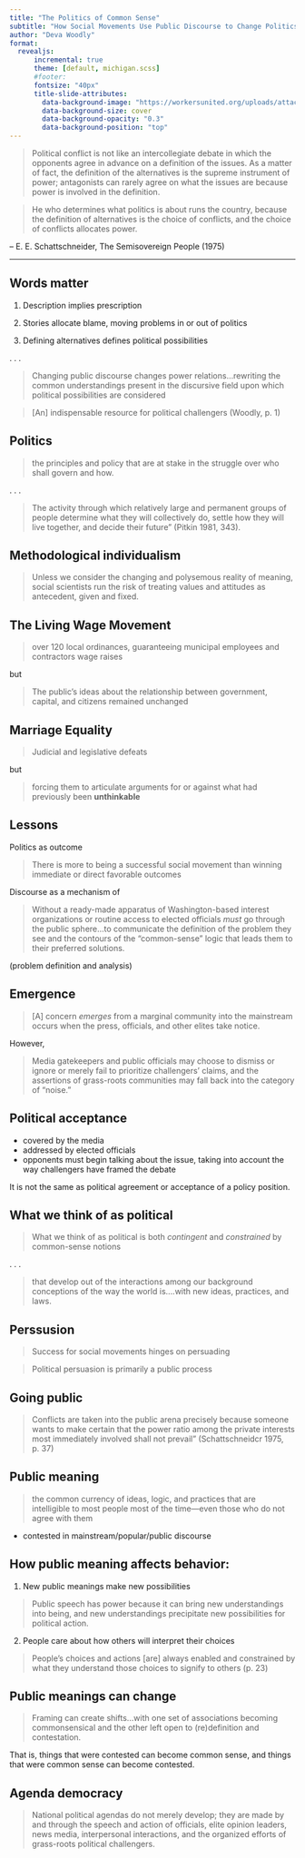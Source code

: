```yaml
---
title: "The Politics of Common Sense"
subtitle: "How Social Movements Use Public Discourse to Change Politics and Win Acceptance"
author: "Deva Woodly"
format: 
  revealjs:
      incremental: true  
      theme: [default, michigan.scss]
      #footer:  
      fontsize: "40px"
      title-slide-attributes:
        data-background-image: "https://workersunited.org/uploads/attachments/ckv89jtbt0058oldzbrd4mewk-fredsign.full.png"
        data-background-size: cover
        data-background-opacity: "0.3"
        data-background-position: "top"
---
```



> Political conflict is not like an intercollegiate debate in which the opponents agree in advance on a definition of the issues. As a matter of fact, the definition of the alternatives is the supreme instrument of power; antagonists can rarely agree on what the issues are because power is involved in the definition. 

> He who determines what politics is about runs the country, because the definition of alternatives is the choice of conflicts, and the choice of conflicts allocates power.

-- E. E. Schattschneider, The Semisovereign People (1975)

---

## Words matter

1) Description implies prescription 

2) Stories allocate blame, moving problems in or out of politics

3) Defining alternatives defines political possibilities

. . . 

> Changing public discourse changes power relations...rewriting the common understandings present in the discursive field upon which political possibilities are considered 

> [An] indispensable resource for political challengers (Woodly, p. 1)

## Politics 

> the principles and policy that are at stake in the struggle over who shall govern and how.

. . . 

> The activity through which relatively large and permanent groups of people determine what they will collectively do, settle how they will live together, and decide their future” (Pitkin 1981, 343).

## Methodological individualism

> Unless we consider the changing and polysemous reality of meaning, social scientists run the risk of treating values and attitudes as antecedent, given and fixed.

## The Living Wage Movement 

> over 120 local ordinances, guaranteeing municipal employees and contractors wage raises 

but

> The public's ideas about the relationship between government, capital, and citizens remained unchanged

## Marriage Equality 

> Judicial and legislative defeats

but

> forcing them to articulate arguments for or against what had previously been **unthinkable**


## Lessons 

Politics as outcome

> There is more to being a successful social movement than winning immediate or direct favorable outcomes 

Discourse as a mechanism of 

> Without a ready-made apparatus of Washington-based interest organizations or routine access to elected officials *must* go through the public sphere...to communicate the definition of the problem they see and the contours of the "common-sense" logic that leads them to their preferred solutions.

(problem definition and analysis)


## Emergence 

> [A] concern *emerges* from a marginal community into the mainstream occurs when the press, officials, and other elites take notice.

However,  

> Media gatekeepers and public officials may choose to dismiss or ignore or merely fail to prioritize challengers' claims, and the assertions of grass-roots communities may fall back into the category of "noise." 

## Political acceptance

- covered by the media 
- addressed by elected officials 
- opponents must begin talking about the issue, taking into account the way challengers have framed the debate

It is not the same as political agreement or acceptance of a policy position.

## What we think of as political

> What we think of as political is both *contingent* and *constrained* by common-sense notions

. . . 

>  that develop out of the interactions among our background conceptions of the way the world is....with new ideas, practices, and laws. 



## Perssusion

> Success for social movements hinges on persuading 

> Political persuasion is primarily a public process

## Going public 

> Conflicts are taken into the public arena precisely because someone wants to make certain that the power ratio among the private interests most immediately involved shall not prevail" (Schattschneidcr 1975, p. 37)

## Public meaning 

> the common currency of ideas, logic, and practices that are intelligible to most people most of the time---even those who do not agree with them

- contested in mainstream/popular/public discourse

## How public meaning affects behavior: 

(1) New public meanings make new possibilities

> Public speech has power because it can bring new understandings into being, and new understandings precipitate new possibilities for political action.

(2) People care about how others will interpret their choices

> People's choices and actions [are] always enabled and constrained by what they understand those choices to signify to others (p. 23)

## Public meanings can change 

> Framing can create shifts...with one set of associations becoming commonsensical and the other left open to (re)definition and contestation.

That is, things that were contested can become common sense, and things that were common sense can become contested. 


## Agenda democracy 

> National political agendas do not merely develop; they are made by and through the
speech and action of officials, elite opinion leaders, news media, interpersonal
interactions, and the organized efforts of grass-roots political challengers.





<!--"our" and Americans-->
